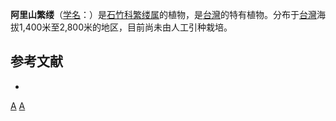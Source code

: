 {{Speciesbox
| taxon = Stellaria(植物) arisanensis
| binomial_authority = ([[早田文藏|Hayata]]) [[早田文藏|Hayata]]
}}

'''阿里山繁缕'''（[[学名|学名]]：{{lang|la|''Stellaria arisanensis''}}）是[[石竹科|石竹科]][[繁缕属|繁缕属]]的植物，是[[台灣|台灣]]的特有植物。分布于[[台灣|台灣]]海拔1,400米至2,800米的地区，目前尚未由人工引种栽培。

== 参考文献 ==
<div class="references-small">
* {{cite web| url =http://www.bioinfo.cn/db05/KmzwSpecies.php?action=view&id=3044| title =阿里山繁缕| work =《中国高等植物数据库全库》| publisher =中国科学院微生物研究所| author =昆明植物研究所| accessdate =2009-02-23| deadurl =yes| archiveurl =https://web.archive.org/web/20160305035532/http://www.bioinfo.cn/db05/KmzwSpecies.php?action=view&id=3044| archivedate =2016-03-05}}
</div>

{{taxonbar}}
[[Category:繁缕属|A]]
[[Category:臺灣特有植物|A]]